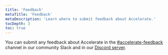 ```yaml
---
title: 'Feedback'
metaTitle: 'Feedback'
metaDescription: 'Learn where to submit feedback about Accelerate.'
tocDepth: 3
toc: true
---
```


<TopBlock>

You can submit any feedback about Accelerate in the [#accelerate-feedback](https://prisma.slack.com/archives/C04KTN0V2Q0) channel in our community Slack and in our [Discord server](https://discord.gg/prisma-937751382725886062).

</TopBlock>
